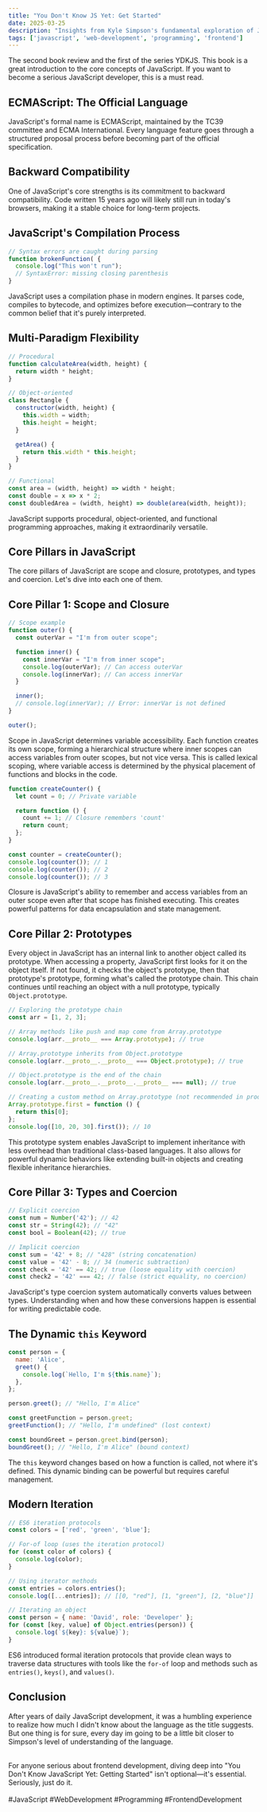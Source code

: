 ```yaml
---
title: "You Don't Know JS Yet: Get Started"
date: 2025-03-25
description: "Insights from Kyle Simpson's fundamental exploration of JavaScript's core mechanics and why it matters."
tags: ['javascript', 'web-development', 'programming', 'frontend']
---
```


The second book review and the first of the series YDKJS. This book is a great introduction to the core concepts of JavaScript. If you want to become a serious JavaScript developer, this is a must read.

## ECMAScript: The Official Language

JavaScript's formal name is ECMAScript, maintained by the TC39 committee and ECMA International. Every language feature goes through a structured proposal process before becoming part of the official specification.

## Backward Compatibility

One of JavaScript's core strengths is its commitment to backward compatibility. Code written 15 years ago will likely still run in today's browsers, making it a stable choice for long-term projects.

## JavaScript's Compilation Process

```javascript
// Syntax errors are caught during parsing
function brokenFunction( {
  console.log("This won't run");
  // SyntaxError: missing closing parenthesis
}
```

JavaScript uses a compilation phase in modern engines. It parses code, compiles to bytecode, and optimizes before execution—contrary to the common belief that it's purely interpreted.

## Multi-Paradigm Flexibility

```javascript
// Procedural
function calculateArea(width, height) {
  return width * height;
}

// Object-oriented
class Rectangle {
  constructor(width, height) {
    this.width = width;
    this.height = height;
  }

  getArea() {
    return this.width * this.height;
  }
}

// Functional
const area = (width, height) => width * height;
const double = x => x * 2;
const doubledArea = (width, height) => double(area(width, height));
```

JavaScript supports procedural, object-oriented, and functional programming approaches, making it extraordinarily versatile.

## Core Pillars in JavaScript

The core pillars of JavaScript are scope and closure, prototypes, and types and coercion. Let's dive into each one of them.

## Core Pillar 1: Scope and Closure

```javascript
// Scope example
function outer() {
  const outerVar = "I'm from outer scope";

  function inner() {
    const innerVar = "I'm from inner scope";
    console.log(outerVar); // Can access outerVar
    console.log(innerVar); // Can access innerVar
  }

  inner();
  // console.log(innerVar); // Error: innerVar is not defined
}

outer();
```

Scope in JavaScript determines variable accessibility. Each function creates its own scope, forming a hierarchical structure where inner scopes can access variables from outer scopes, but not vice versa. This is called lexical scoping, where variable access is determined by the physical placement of functions and blocks in the code.

```javascript
function createCounter() {
  let count = 0; // Private variable

  return function () {
    count += 1; // Closure remembers 'count'
    return count;
  };
}

const counter = createCounter();
console.log(counter()); // 1
console.log(counter()); // 2
console.log(counter()); // 3
```

Closure is JavaScript's ability to remember and access variables from an outer scope even after that scope has finished executing. This creates powerful patterns for data encapsulation and state management.

## Core Pillar 2: Prototypes

Every object in JavaScript has an internal link to another object called its prototype. When accessing a property, JavaScript first looks for it on the object itself. If not found, it checks the object's prototype, then that prototype's prototype, forming what's called the prototype chain. This chain continues until reaching an object with a null prototype, typically `Object.prototype`.

```javascript
// Exploring the prototype chain
const arr = [1, 2, 3];

// Array methods like push and map come from Array.prototype
console.log(arr.__proto__ === Array.prototype); // true

// Array.prototype inherits from Object.prototype
console.log(arr.__proto__.__proto__ === Object.prototype); // true

// Object.prototype is the end of the chain
console.log(arr.__proto__.__proto__.__proto__ === null); // true

// Creating a custom method on Array.prototype (not recommended in production)
Array.prototype.first = function () {
  return this[0];
};
console.log([10, 20, 30].first()); // 10
```

This prototype system enables JavaScript to implement inheritance with less overhead than traditional class-based languages. It also allows for powerful dynamic behaviors like extending built-in objects and creating flexible inheritance hierarchies.

## Core Pillar 3: Types and Coercion

```javascript
// Explicit coercion
const num = Number('42'); // 42
const str = String(42); // "42"
const bool = Boolean(42); // true

// Implicit coercion
const sum = '42' + 8; // "428" (string concatenation)
const value = '42' - 8; // 34 (numeric subtraction)
const check = '42' == 42; // true (loose equality with coercion)
const check2 = '42' === 42; // false (strict equality, no coercion)
```

JavaScript's type coercion system automatically converts values between types. Understanding when and how these conversions happen is essential for writing predictable code.

## The Dynamic `this` Keyword

```javascript
const person = {
  name: 'Alice',
  greet() {
    console.log(`Hello, I'm ${this.name}`);
  },
};

person.greet(); // "Hello, I'm Alice"

const greetFunction = person.greet;
greetFunction(); // "Hello, I'm undefined" (lost context)

const boundGreet = person.greet.bind(person);
boundGreet(); // "Hello, I'm Alice" (bound context)
```

The `this` keyword changes based on how a function is called, not where it's defined. This dynamic binding can be powerful but requires careful management.

## Modern Iteration

```javascript
// ES6 iteration protocols
const colors = ['red', 'green', 'blue'];

// For-of loop (uses the iteration protocol)
for (const color of colors) {
  console.log(color);
}

// Using iterator methods
const entries = colors.entries();
console.log([...entries]); // [[0, "red"], [1, "green"], [2, "blue"]]

// Iterating an object
const person = { name: 'David', role: 'Developer' };
for (const [key, value] of Object.entries(person)) {
  console.log(`${key}: ${value}`);
}
```

ES6 introduced formal iteration protocols that provide clean ways to traverse data structures with tools like the `for-of` loop and methods such as `entries()`, `keys()`, and `values()`.

## Conclusion

After years of daily JavaScript development, it was a humbling experience to realize how much I didn't know about the language as the title suggests. But one thing is for sure, every day im going to be a little bit closer to Simpson's level of understanding of the language.

<br />
For anyone serious about frontend development, diving deep into "You Don't Know
JavaScript Yet: Getting Started" isn't optional—it's essential. Seriously, just
do it.

<br />
<br />
#JavaScript #WebDevelopment #Programming #FrontendDevelopment
